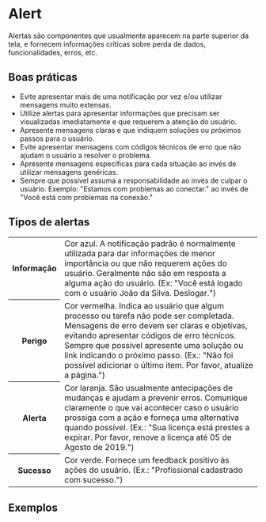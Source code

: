 
# Alert

Alertas são componentes que usualmente aparecem na parte superior da tela, e fornecem informações críticas sobre perda de dados, funcionalidades, erros, etc.

## Boas práticas

- Evite apresentar mais de uma notificação por vez e/ou utilizar mensagens muito extensas.
- Utilize alertas para apresentar informações que precisam ser visualizadas imediatamente e que requerem a atenção do usuário.
- Apresente mensagens claras e que indiquem soluções ou próximos passos para o usuário.
- Evite apresentar mensagens com códigos técnicos de erro que não ajudam o usuário a resolver o problema.
- Apresente mensagens específicas para cada situação ao invés de utilizar mensagens genéricas.
- Sempre que possível assuma a responsabilidade ao invés de culpar o usuário. Exemplo: "Estamos com problemas ao conectar." ao invés de "Você está com problemas na conexão."

## Tipos de alertas

<table>
  <tbody>
    <tr>
      <th width={160}>Informação</th>
      <td>
        Cor azul. A notificação padrão é normalmente utilizada para dar informações de menor importância ou que não
        requerem ações do usuário. Geralmente não são em resposta a alguma ação do usuário. (Ex: "Você está logado com o
        usuário João da Silva. Deslogar.")
      </td>
    </tr>
    <tr>
      <th>Perigo</th>
      <td>
        Cor vermelha. Indica ao usuário que algum processo ou tarefa não pode ser completada. Mensagens de erro devem
        ser claras e objetivas, evitando apresentar códigos de erro técnicos. Sempre que possível apresente uma solução
        ou link indicando o próximo passo. (Ex.: "Não foi possível adicionar o último item. Por favor, atualize a
        página.")
      </td>
    </tr>
    <tr>
      <th>Alerta</th>
      <td>
        Cor laranja. São usualmente antecipações de mudanças e ajudam a prevenir erros. Comunique claramente o que vai
        acontecer caso o usuário prossiga com a ação e forneça uma alternativa quando possível. (Ex.: "Sua licença está
        prestes a expirar. Por favor, renove a licença até 05 de Agosto de 2019.")
      </td>
    </tr>
    <tr>
      <th>Sucesso</th>
      <td>
        Cor verde. Fornece um feedback positivo às ações do usuário. (Ex.: "Profissional cadastrado com sucesso.")
      </td>
    </tr>
  </tbody>
</table>

## Exemplos

<Demo src='pages/components/alert/AlertDefault' />
